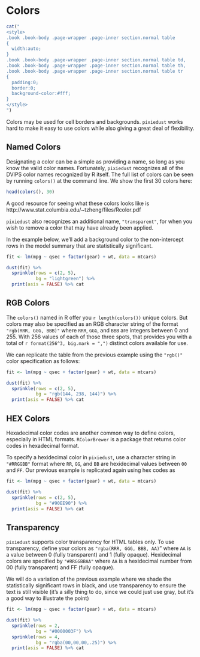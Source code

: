# Colors

```r
cat("
<style>
.book .book-body .page-wrapper .page-inner section.normal table
{
  width:auto;
}
.book .book-body .page-wrapper .page-inner section.normal table td,
.book .book-body .page-wrapper .page-inner section.normal table th,
.book .book-body .page-wrapper .page-inner section.normal table tr
{
  padding:0;
  border:0;
  background-color:#fff;
}
</style>
")
```

Colors may be used for cell borders and backgrounds. `pixiedust` works hard to make it easy to use colors while also giving a great deal of flexibility.

## Named Colors

Designating a color can be a simple as providing a name, so long as you know the valid color names.  Fortunately, `pixiedust` recognizes all of the DVIPS color names recognized by R itself. The full list of colors can be seen by running `colors()` at the command line.  We show the first 30 colors here:

```r
head(colors(), 30)
```

A good resource for seeing what these colors looks like is http://www.stat.columbia.edu/~tzheng/files/Rcolor.pdf

`pixiedust` also recognizes an additional name, `"transparent"`, for when you wish to remove a color that may have already been applied.  

In the example below, we'll add a background color to the non-intercept rows in the model summary that are statistically significant.

```r
fit <- lm(mpg ~ qsec + factor(gear) + wt, data = mtcars)

dust(fit) %>%
  sprinkle(rows = c(2, 5),
           bg = "lightgreen") %>%
  print(asis = FALSE) %>% cat
```

## RGB Colors

The `colors()` named in R offer you `r length(colors())` unique colors. But colors may also be specified as an RGB character string of the format `"rgb(RRR, GGG, BBB)"` where `RRR`, `GGG`, and `BBB` are integers between 0 and 255.  With 256 values of each of those three spots, that provides you with a total of `r format(256^3, big.mark = ",")` distinct colors available for use.  

We can replicate the table from the previous example using the `"rgb()"` color specification as follows:

```r
fit <- lm(mpg ~ qsec + factor(gear) + wt, data = mtcars)

dust(fit) %>%
  sprinkle(rows = c(2, 5),
           bg = "rgb(144, 238, 144)") %>%
  print(asis = FALSE) %>% cat
```


## HEX Colors

Hexadecimal color codes are another common way to define colors, especially in HTML formats.  `RColorBrewer` is a package that returns color codes in hexadecimal format.

To specify a hexidecimal color in `pixiedust`, use a character string in `"#RRGGBB"` format where `RR`, `GG`, and `BB` are hexidecimal values between `00` and `FF`.  Our previous example is replicated again using hex codes as

```r
fit <- lm(mpg ~ qsec + factor(gear) + wt, data = mtcars)

dust(fit) %>%
  sprinkle(rows = c(2, 5),
           bg = "#90EE90") %>%
  print(asis = FALSE) %>% cat
```

## Transparency

`pixiedust` supports color transparency for HTML tables only.  To use transparency, define your colors as `"rgba(RRR, GGG, BBB, AA)`" where `AA` is a value between 0 (fully transparent) and 1 (fully opaque).  Hexidecimal colors are specified by `"#RRGGBBAA"` where `AA` is a hexidecimal number from 00 (fully transparent) and FF (fully opaque).

We will do a variation of the previous example where we shade the statistically significant rows in black, and use transparency to ensure the text is still visible (it's a silly thing to do, since we could just use gray, but it's a good way to illustrate the point)

```r
fit <- lm(mpg ~ qsec + factor(gear) + wt, data = mtcars)

dust(fit) %>%
  sprinkle(rows = 2,
           bg = "#0000003F") %>%
  sprinkle(rows = 4,
           bg = "rgba(00,00,00,.25)") %>%
  print(asis = FALSE) %>% cat
```